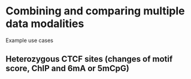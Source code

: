# Combining and comparing multiple data modalities {#sec-multiple-modalities}

Example use cases

## Heterozygous CTCF sites (changes of motif score, ChIP and 6mA or 5mCpG)

